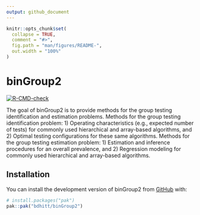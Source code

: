 ```yaml
---
output: github_document
---
```


<!-- README.md is generated from README.Rmd. Please edit that file -->

```r
knitr::opts_chunk$set(
  collapse = TRUE,
  comment = "#>",
  fig.path = "man/figures/README-",
  out.width = "100%"
)
```

# binGroup2

<!-- badges: start -->
[![R-CMD-check](https://github.com/bdhitt/binGroup2/actions/workflows/R-CMD-check.yaml/badge.svg)](https://github.com/bdhitt/binGroup2/actions/workflows/R-CMD-check.yaml)
<!-- badges: end -->


The goal of binGroup2 is to provide methods for the group testing identification and estimation problems. Methods for the group testing identification problem: 1) Operating characteristics (e.g., expected number of tests) for commonly used hierarchical and array-based algorithms, and 2) Optimal testing configurations for these same algorithms. Methods for the group testing estimation problem: 1) Estimation and inference procedures for an overall prevalence, and 2) Regression modeling for commonly used hierarchical and array-based algorithms.

## Installation

You can install the development version of binGroup2 from [GitHub](https://github.com/) with:

``` r
# install.packages("pak")
pak::pak("bdhitt/binGroup2")
```
